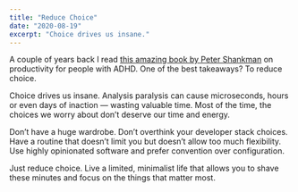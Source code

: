 ```yaml
---
title: "Reduce Choice"
date: "2020-08-19"
excerpt: "Choice drives us insane."
---
```


A couple of years back I read [this amazing book by Peter Shankman](https://www.amazon.com/Faster-Than-Normal-Turbocharge-Productivity/dp/0143131222) on productivity for people with ADHD. One of the best takeaways? To reduce choice.

Choice drives us insane. Analysis paralysis can cause microseconds, hours or even days of inaction — wasting valuable time. Most of the time, the choices we worry about don’t deserve our time and energy.

Don’t have a huge wardrobe. Don’t overthink your developer stack choices. Have a routine that doesn’t limit you but doesn’t allow too much flexibility. Use highly opinionated software and prefer convention over configuration.

Just reduce choice. Live a limited, minimalist life that allows you to shave these minutes and focus on the things that matter most.
